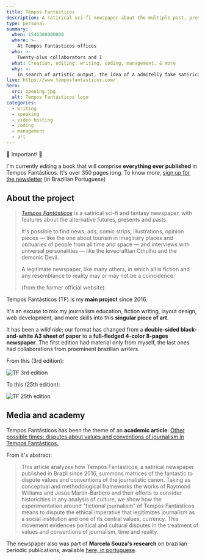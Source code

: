 ```yaml
---
title: Tempos Fantásticos
description: A satirical sci-fi newspaper about the multiple past, present and futures
type: personal
summary:
  when: 1546308000000
  where: >-
    At Tempos Fantásticos offices
  who: >-
    Twenty-plus collaborators and I
  what: Creation, editing, writing, coding, management, & more
  why: >-
    In search of artistic output, the idea of a admitelly fake satirical newspaper with a sci-fi backdrop gave birth to my most important and cherished project
live: https://www.temposfantasticos.com/
hero:
  src: opening.jpg
  alt: Tempos Fantásticos logo
categories: 
  - writing
  - speaking
  - video hosting
  - coding
  - management
  - art
---
```


🚨 Important! 🚨

I'm currently editing a book that will comprise **everything ever published** in Tempos Fantásticos. It's over 350 pages long. To know more, [sign up for the newsletter](https://temposfantasticos.substack.com/) (in Brazilian Portuguese)

## About the project

> _[Tempos Fantásticos](https://www.temposfantasticos.com/)_ is a satirical sci-fi and fantasy newspaper, with features about the alternative futures, presents and pasts.
>
> It's possible to find news, ads, comic strips, illustrations, opinion pieces — like the one about tourism in imaginary places and obituaries of people from all time and space — and interviews with universal personalities — like the lovecraftian Cthulhu and the demonic Devil.
>
> A legitimate newspaper, like many others, in which all is fiction and any resemblance to reality may or may not be a coincidence.
>
> (from the former official website)

Tempos Fantásticos (TF) is my **main project** since 2016.

It's an excuse to mix my journalism education, fiction writing, layout design, web development, and more skills into this **singular piece of art**.

It has been a _wild ride_; our format has changed from a **double-sided black-and-white A3 sheet of paper** to a **full-fledged 4-color 8-pages newspaper**. The first edition had material only from myself, the last ones had collaborations from proeminent brazilian writers.

From this (3rd edition):

![TF 3rd edition](./tf-cover-3.jpg)

To this (25th edition):

![TF 25th edition](./tf-25-central.jpg)

## Media and academy

Tempos Fantásticos has been the theme of an **academic article**: [Other possible times: disputes about values and conventions of journalism in Tempos Fantásticos.](http://periodicos.uff.br/contracampo/article/view/19457/pdf)

From it's abstract:

> This article analyzes how Tempos Fantásticos, a satirical newspaper published in Brazil since 2016, summons matrices of the fantastic to dispute values and conventions of the journalistic canon. Taking as conceptual and methodological frameworks the works of Raymond Williams and Jesús Martín-Barbero and their efforts to consider historicities in any analysis of culture, we show how the experimentation around "fictional journalism" of Tempos Fantásticos means to dispute the ethical imperative that legitimizes journalism as a social institution and one of its central values, currency. This movement evidences political and cultural disputes in the treatment of values and conventions of journalism, time and reality.

The newspaper also was part of **Marcela Souza's research** on brazilian periodic publications, available [here, in portuguese](https://souzama21.wixsite.com/periodicos).

